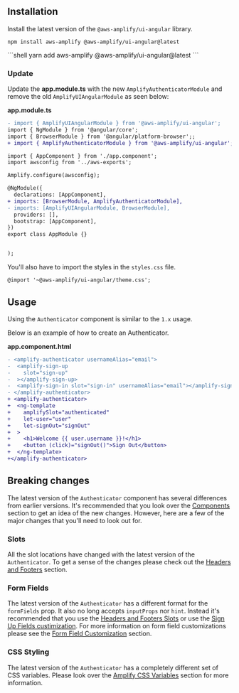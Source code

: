 
## Installation

Install the latest version of the `@aws-amplify/ui-angular` library.

<Tabs>
<TabItem title="npm">

```shell
npm install aws-amplify @aws-amplify/ui-angular@latest
```

</TabItem>
<TabItem title="yarn">
```shell
yarn add aws-amplify @aws-amplify/ui-angular@latest
```

</TabItem>
</Tabs>

### Update

Update the **app.module.ts** with the new `AmplifyAuthenticatorModule` and remove the old `AmplifyUIAngularModule` as seen below:

**app.module.ts**

```diff
- import { AmplifyUIAngularModule } from '@aws-amplify/ui-angular';
import { NgModule } from '@angular/core';
import { BrowserModule } from '@angular/platform-browser';;
+ import { AmplifyAuthenticatorModule } from '@aws-amplify/ui-angular';

import { AppComponent } from './app.component';
import awsconfig from '../aws-exports';

Amplify.configure(awsconfig);

@NgModule({
  declarations: [AppComponent],
+ imports: [BrowserModule, AmplifyAuthenticatorModule],
- imports: [AmplifyUIAngularModule, BrowserModule],
  providers: [],
  bootstrap: [AppComponent],
})
export class AppModule {}


);

```

You'll also have to import the styles in the `styles.css` file.

```
@import '~@aws-amplify/ui-angular/theme.css';
```

## Usage

Using the `Authenticator` component is similar to the `1.x` usage.

Below is an example of how to create an Authenticator.

**app.component.html**

```diff
- <amplify-authenticator usernameAlias="email">
-  <amplify-sign-up
-    slot="sign-up"
-  ></amplify-sign-up>
-  <amplify-sign-in slot="sign-in" usernameAlias="email"></amplify-sign-in>
- </amplify-authenticator>
+ <amplify-authenticator>
+  <ng-template
+    amplifySlot="authenticated"
+    let-user="user"
+    let-signOut="signOut"
+  >
+    <h1>Welcome {{ user.username }}!</h1>
+    <button (click)="signOut()">Sign Out</button>
+  </ng-template>
+</amplify-authenticator>
```

## Breaking changes

The latest version of the `Authenticator` component has several differences from earlier versions. It's recommended that you look over the
[Components](/components/angular) section to get an idea of the new changes. However, here are a few of the major changes that you'll need to look out for.

### Slots

All the slot locations have changed with the latest version of the `Authenticator`. To get a
sense of the changes please check out the [Headers and Footers](/components/authenticator#headers--footers) section.

### Form Fields

The latest version of the `Authenticator` has a different format for the `formFields` prop. It also no long accepts
`inputProps` nor `hint`. Instead it's recommended that you use the [Headers and Footers Slots](/components/authenticator#headers--footers) or use the
[Sign Up Fields custimization](/components/authenticator#sign-up-fields). For more information on form field customizations
please see the [Form Field Customization](/components/authenticator#form-field-customization) section.

### CSS Styling

The latest version of the `Authenticator` has a completely different set of CSS variables. Please look over the [Amplify CSS Variables](/components/authenticator#amplify-css-variables) section for more information.

